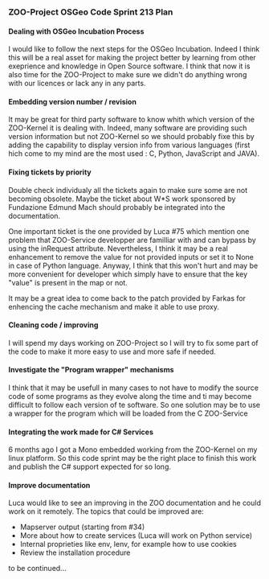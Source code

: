 
=== ZOO-Project OSGeo Code Sprint 213 Plan ===

==== Dealing with OSGeo Incubation Process ====

I would like to follow the next steps for the OSGeo Incubation. Indeed I think this will be a real asset for making the project better by learning from other exeprience and knowledge in Open Source software. I think that now it is also time for the ZOO-Project to make sure we didn't do anything wrong with our licences or lack any in any parts. 

==== Embedding version number / revision  ====

It may be great for third party software to know whith which version of the ZOO-Kernel it is dealing with. Indeed, many software are providing such version information but not ZOO-Kernel so we should probably fixe this by adding the capability to display version info from various languages (first hich come to my mind are the most used : C, Python, JavaScript and JAVA).

==== Fixing tickets by priority ====

Double check individualy all the tickets again to make sure some are not becoming obsolete. Maybe the ticket about W*S work sponsored by Fundazione Edmund Mach should probably be integrated into the documentation. 

One important ticket is the one provided by Luca #75 which mention one problem that ZOO-Service developper are familliar with and can bypass by using the inRequest attribute. Nevertheless, I think it may be a real enhancement to remove the value for not provided inputs or set it to None in case of Python language. Anyway, I think that this won't hurt and may be more convenient for developer which simply have to ensure that the key "value" is present in the map or not.

It may be a great idea to come back to the patch provided by Farkas for enhencing the cache mechanism and make it able to use proxy.

==== Cleaning code / improving ====

I will spend my days working on ZOO-Project so I will try to fix some part of the code to make it more easy to use and more safe if needed.

==== Investigate the "Program wrapper" mechanisms ====

I think that it may be usefull in many cases to not have to modify the source code of some programs as they evolve along the time and ti may become difficult to follow each version of te software. So one solution may be to use a wrapper for the program which will be loaded from the C ZOO-Service

==== Integrating the work made for C# Services ====

6 months ago I got a Mono embedded working from the ZOO-Kernel on my linux platform. So this code sprint may be the right place to finish this work and publish the C# support expected for so long.

==== Improve documentation ====

Luca would like to see an improving in the ZOO documentation and he could work on it remotely. The topics that could be improved are:
*Mapserver output (starting from #34)
*More about how to create services (Luca will work on Python service)
*Internal proprieties like env, lenv, for example how to use cookies
*Review the installation procedure

to be continued...



{{TracNotice|{{PAGENAME}}}}